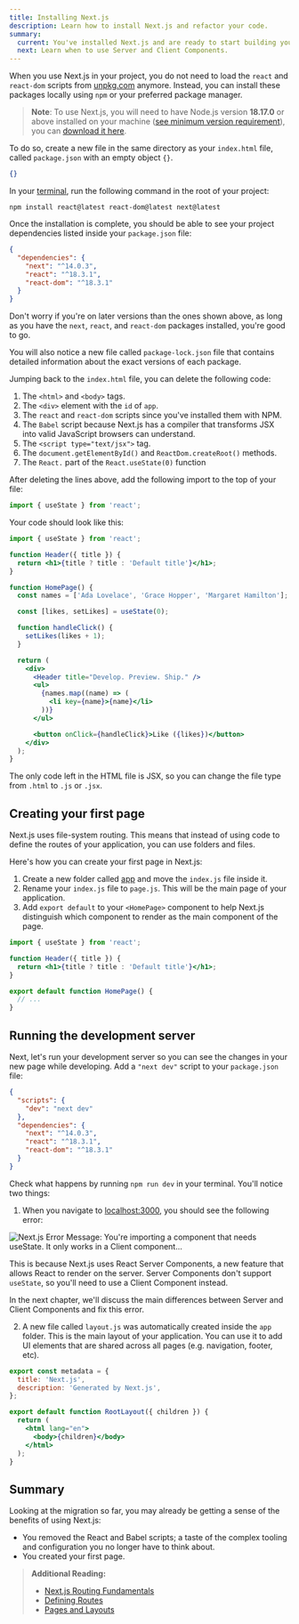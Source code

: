 ```yaml
---
title: Installing Next.js
description: Learn how to install Next.js and refactor your code.
summary:
  current: You've installed Next.js and are ready to start building your first app.
  next: Learn when to use Server and Client Components.
---
```


When you use Next.js in your project, you do not need to load the `react` and `react-dom` scripts from [unpkg.com](http://unpkg.com) anymore. Instead, you can install these packages locally using `npm` or your preferred package manager.

> **Note**: To use Next.js, you will need to have Node.js version **18.17.0** or above installed on your machine ([see minimum version requirement](/docs/getting-started/installation)), you can [download it here](https://nodejs.org/en/).

To do so, create a new file in the same directory as your `index.html` file, called `package.json` with an empty object `{}`.

```json filename="package.json" highlight={1}
{}
```

In your [terminal](https://code.visualstudio.com/docs/terminal/basics), run the following command in the root of your project:

```script filename="Terminal"
npm install react@latest react-dom@latest next@latest
```

Once the installation is complete, you should be able to see your project dependencies listed inside your `package.json` file:

```json filename="package.json"
{
  "dependencies": {
    "next": "^14.0.3",
    "react": "^18.3.1",
    "react-dom": "^18.3.1"
  }
}
```

Don't worry if you're on later versions than the ones shown above, as long as you have the `next`, `react`, and `react-dom` packages installed, you're good to go.

You will also notice a new file called `package-lock.json` file that contains detailed information about the exact versions of each package.

Jumping back to the `index.html` file, you can delete the following code:

1. The `<html>` and `<body>` tags.
2. The `<div>` element with the `id` of `app`.
3. The `react` and `react-dom` scripts since you've installed them with NPM.
4. The `Babel` script because Next.js has a compiler that transforms JSX into valid JavaScript browsers can understand.
5. The `<script type="text/jsx">` tag.
6. The `document.getElementById()` and `ReactDom.createRoot()` methods.
7. The `React.` part of the `React.useState(0)` function

After deleting the lines above, add the following import to the top of your file:

```jsx filename="index.html"
import { useState } from 'react';
```

Your code should look like this:

```jsx filename="index.html" highlight={1}
import { useState } from 'react';

function Header({ title }) {
  return <h1>{title ? title : 'Default title'}</h1>;
}

function HomePage() {
  const names = ['Ada Lovelace', 'Grace Hopper', 'Margaret Hamilton'];

  const [likes, setLikes] = useState(0);

  function handleClick() {
    setLikes(likes + 1);
  }

  return (
    <div>
      <Header title="Develop. Preview. Ship." />
      <ul>
        {names.map((name) => (
          <li key={name}>{name}</li>
        ))}
      </ul>

      <button onClick={handleClick}>Like ({likes})</button>
    </div>
  );
}
```

The only code left in the HTML file is JSX, so you can change the file type from `.html` to `.js` or `.jsx`.

## Creating your first page

Next.js uses file-system routing. This means that instead of using code to define the routes of your application, you can use folders and files.

Here's how you can create your first page in Next.js:

1. Create a new folder called [app](/docs/app/building-your-application/routing#the-app-router) and move the `index.js` file inside it.
2. Rename your `index.js` file to `page.js`. This will be the main page of your application.
3. Add `export default` to your `<HomePage>` component to help Next.js distinguish which component to render as the main component of the page.

```jsx filename="app/page.js" highlight={7}
import { useState } from 'react';

function Header({ title }) {
  return <h1>{title ? title : 'Default title'}</h1>;
}

export default function HomePage() {
  // ...
}
```

## Running the development server

Next, let's run your development server so you can see the changes in your new page while developing. Add a `"next dev"` script to your `package.json` file:

```json filename="package.json" highlight={2-4}
{
  "scripts": {
    "dev": "next dev"
  },
  "dependencies": {
    "next": "^14.0.3",
    "react": "^18.3.1",
    "react-dom": "^18.3.1"
  }
}
```

Check what happens by running `npm run dev` in your terminal. You'll notice two things:

1. When you navigate to [localhost:3000](http://localhost:3000), you should see the following error:

<Image
  alt="Next.js Error Message: You're importing a component that needs useState. It only works in a Client component..."
  srcLight="/learn/light/learn-usestate-rsc-error.png"
  srcDark="/learn/dark/learn-usestate-rsc-error.png"
  width={1600}
  height={894}
/>

This is because Next.js uses React Server Components, a new feature that allows React to render on the server. Server Components don't support `useState`, so you'll need to use a Client Component instead.

In the next chapter, we'll discuss the main differences between Server and Client Components and fix this error.

2. A new file called `layout.js` was automatically created inside the `app` folder. This is the main layout of your application. You can use it to add UI elements that are shared across all pages (e.g. navigation, footer, etc).

```jsx filename="/app/layout.js"
export const metadata = {
  title: 'Next.js',
  description: 'Generated by Next.js',
};

export default function RootLayout({ children }) {
  return (
    <html lang="en">
      <body>{children}</body>
    </html>
  );
}
```

## Summary

Looking at the migration so far, you may already be getting a sense of the benefits of using Next.js:

- You removed the React and Babel scripts; a taste of the complex tooling and configuration you no longer have to think about.
- You created your first page.

> **Additional Reading:**
>
> - [Next.js Routing Fundamentals](/docs/app/building-your-application/routing)
> - [Defining Routes](/docs/app/building-your-application/routing/defining-routes)
> - [Pages and Layouts](/docs/app/building-your-application/routing/pages-and-layouts)
